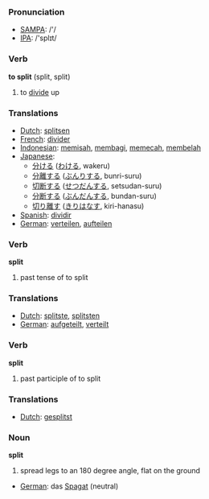 === Pronunciation ===
*[[w:SAMPA|SAMPA]]: /'/
*[[w:IPA|IPA]]: /'splɪt/


=== Verb ===

'''to split''' (split, split)

# to [[divide]] up

=== Translations ===
*[[Dutch]]: [[splitsen]]
*[[French]]: [[divider]]
*[[Indonesian]]: [[pisah|memisah]], [[bagi|membagi]], [[pecah|memecah]], [[belah|membelah]]
*[[Japanese]]: 
** [[分ける]] ([[わける]], wakeru)
** [[分離]]する ([[ぶんり]]する, bunri-suru)
** [[切断]]する ([[せつだん]]する, setsudan-suru)
** [[分断]]する ([[ぶんだん]]する, bundan-suru)
** [[切り離す]] ([[きりはなす]], kiri-hanasu)
*[[Spanish]]: [[dividir]]
*[[German]]: [[verteilen]], [[aufteilen]]

=== Verb ===

'''split'''

# past tense of to split

=== Translations ===
*[[Dutch]]: [[splitste]], [[splitsten]]
*[[German]]: [[aufgeteilt]], [[verteilt]]

=== Verb ===

'''split'''

# past participle of to split

=== Translations ===
*[[Dutch]]: [[gesplitst]]


=== Noun ===

'''split'''

# spread legs to an 180 degree angle, flat on the ground

*[[German]]: das [[Spagat]] (neutral)